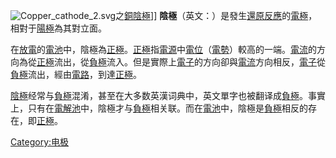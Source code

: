 [[File:Copper_cathode_2.svg|thumb]]之[[銅|銅]][[陰極|陰極]]]]
'''陰極'''（英文：'''{{lang|en|Cathode}}'''）是發生[[還原反應|還原反應]]的[[電極|電極]]，相對于[[陽極|陽極]]為其對立面。

在[[放電|放電]]的[[電池|電池]]中，陰極為[[正極|正極]]。[[正極|正極]]指[[電源|電源]]中[[電位|電位]]（[[電勢|電勢]]）較高的一端。[[電流|電流]]的方向為從[[正極|正極]]流出，從[[負極|負極]]流入。但是實際上[[電子|電子]]的方向卻與[[電流|電流]]方向相反，[[電子|電子]]從[[負極|負極]]流出，經由[[電路|電路]]，到達[[正極|正極]]。

[[陰極|陰極]]经常与[[負極|負極]]混淆，甚至在大多数英漢词典中，英文單字{{lang|en|Cathode}}也被翻译成[[負極|負極]]。事實上，只有在[[電解池|電解池]]中，陰極才与[[負極|負極]]相关联。而在[[電池|電池]]中，陰極是[[負極|負極]]相反的存在，即[[正極|正極]]。

{{tech-stub}}
{{電池}}

[[Category:电极|Category:电极]]